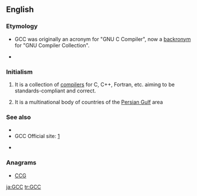 ==English==

===Etymology===
* {{sense|GNU Compiler Collection}} GCC was originally an acronym for "GNU C Compiler", now a [[backronym]] for "GNU Compiler Collection".
* {{sense|Gulf Cooperation Council}} {{initialism of|Gulf Cooperation Council}}

===Initialism===
{{en-initialism}}

# {{context|computing}} {{initialism of|[[GNU]] [[compiler|Compiler]] [[collection|Collection]]}} It is a collection of [[compilers]] for C, C++, Fortran, etc. aiming to be standards-compliant and correct.
# {{context|politics}} {{initialism of|[[Gulf]] [[cooperating|Cooperation]] [[council|Council]]}} It is a multinational body of countries of the [[Persian Gulf]] area

===See also===
{{sense|GNU C Compiler}}
* {{pedia|GNU Compiler Collection}}
* GCC Official site: [http://gcc.gnu.org/]
{{sense|Gulf Cooperation Council}}
* {{pedia|Cooperation Council for the Arab States of the Gulf}}

===Anagrams===
* [[CCG#English|CCG]] 

[[ja:GCC]]
[[tr:GCC]]